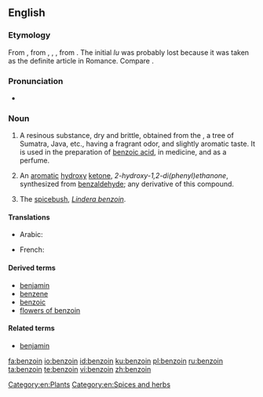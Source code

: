 ==English==
{{wikipedia}}
===Etymology===
From {{etyl|frm|en}} {{term|benjoin|lang=frm}}, from {{etyl|es|en}} {{term|benjuí|lang=es}}, {{etyl|pt|en}} {{term|beijoin|lang=pt}}, {{etyl|it|en}} {{term|benzoi|lang=it}}, from {{etyl|ar|en}} {{term|لبان جاوي|sc=Arab|tr=lubān jāwī|lang=ar||Javanese frankincense}}. The initial ''lu'' was probably lost because it was taken as the definite article in Romance. Compare {{term|oliban}}.

===Pronunciation===
*{{a|UK}} {{IPA|/ˈbɛnzəʊɪn/|/ˈbɛnzɔɪn/|lang=en}}

===Noun===
{{en-noun|~}}

# A resinous substance, dry and brittle, obtained from the {{taxlink|Styrax benzoin|species|noshow=1}}, a tree of Sumatra, Java, etc., having a fragrant odor, and slightly aromatic taste. It is used in the preparation of [[benzoic acid]], in medicine, and as a perfume. {{defdate|from 16th c.}}
# {{context|organic compound|lang=en}} An [[aromatic]] [[hydroxy]] [[ketone]], ''2-hydroxy-1,2-di(phenyl)ethanone'', synthesized from [[benzaldehyde]]; any derivative of this compound. {{defdate|from 19th c.}}
# The [[spicebush]], ''[[Lindera benzoin]]''. {{defdate|from 19th c.}}

====Translations====
{{trans-top|resinous substance from tree}}
* Arabic: {{t|ar|لبان جاوي|tr=lubān jāwī|m}}
{{trans-mid}}
* French: {{t+|fr|benjoin|m}}
{{trans-bottom}}

{{trans-top|white crystalline substance}}
{{trans-mid}}
{{trans-bottom}}

{{trans-see|spicebush}}

====Derived terms====
* [[benjamin]]
* [[benzene]]
* [[benzoic]]
* [[flowers of benzoin]]

====Related terms====
* [[benjamin]]
[[Category:en:Plants]]
[[Category:en:Spices and herbs]]

[[fa:benzoin]]
[[io:benzoin]]
[[id:benzoin]]
[[ku:benzoin]]
[[pl:benzoin]]
[[ru:benzoin]]
[[ta:benzoin]]
[[te:benzoin]]
[[vi:benzoin]]
[[zh:benzoin]]